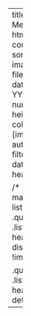 
---
title: "Current Group Members"
format: html
listing:
  type: grid
  contents: current
  sort: "date asc"
  image-placeholder: files/images/anon.jpg
  date-format: "MMM YYYY"
  categories: numbered
  image-height: 200px
  grid-columns: 4
  fields: [image, date, title, author, categories]
  filter-ui: [categories, date]
  include-in-header:
text: |
    <style>
    /* Dashboard grid listing tweaks! /*

    /* Hide pop-out / maximize controls for listing items */
    .quarto-listing .listing-item .card-header-actions {
    display: none !important;
    }

    .quarto-listing .listing-item .card-header {
    cursor: default;
    }
    </style>
---
